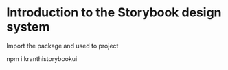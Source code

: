 
<Meta title="Introduction" />

# Introduction to the Storybook design system

Import the package and used to project

npm i kranthistorybookui